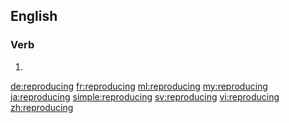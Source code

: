 ==English==

===Verb===
{{head|en|present participle}}

# {{present participle of|reproduce|lang=en}}

[[de:reproducing]]
[[fr:reproducing]]
[[ml:reproducing]]
[[my:reproducing]]
[[ja:reproducing]]
[[simple:reproducing]]
[[sv:reproducing]]
[[vi:reproducing]]
[[zh:reproducing]]